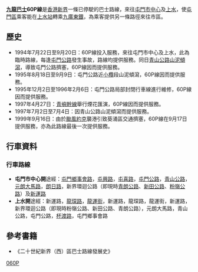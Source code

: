 {{nofootnotes|time=2009-05-13T13:30:16+00:00}}
{{公共汽車路線資訊
|路線名稱=九龍巴士60P線
|外文名稱=KMB Route 60P
|代表圖像=
|圖像尺寸=
|代表圖像二=
|圖像尺寸二=
|經營者=九龍巴士
|所屬車廠=屯門車廠（U）
|路線用車=[[丹尼士巨龍|丹尼士巨龍]]
|路綫資訊=
|起點站=[[屯門市中心|屯門市中心]]
|途經地點=
|去程途經地點=
|回程途經地點=
|終點站=[[上水|上水]]
|路線性質=
|全程行駛里程=
|單程行駛里程=26.8公里
|全程行車時間=
|單程行車時間=60分鐘
|服務時間=不固定
|起點站服務時間=
|終點站服務時間=
|班次頻率=不固定
|全程收費=$13.4
|分段收費站點=
|去程分段收費站點=
|回程分段收費站點=
|服務時間以外替代路線=[[新界區專線小巴44線|新界區專線小巴44線]]
|主要競爭交通=
|備註=
}}

'''[[九龍巴士|九龍巴士]]60P線'''是[[香港|香港]][[新界|新界]]一條已停駛的巴士路線，來往[[屯門市中心公共運輸交匯處|屯門市中心]]及[[上水巴士總站|上水]]，使[[屯門區|屯門區]]乘客能在[[上水站_(香港)|上水站]]轉乘[[東鐵綫|九廣東鐵]]，為乘客提供另一條路徑來往市區。

==歷史==
*1994年7月22日至9月20日：60P線投入服務，來往屯門市中心及上水，此為臨時路線，每逢[[屯門公路|屯門公路]]發生事故，路線均提供服務。同日[[青山公路|青山公路]][[山泥傾瀉|山泥傾瀉]]，導致屯門公路擠塞，60P線因而提供服務。
*1995年8月18日至9月9日：屯門公路近[[小欖_(香港)|小欖]]段山泥傾瀉，60P線因而提供服務。
*1995年12月2日至1996年2月6日：屯門公路局部封閉行車線進行維修，60P線因而提供服務。
*1997年4月27日：[[青嶼幹線|青嶼幹線]]舉行煙花匯演，60P線因而提供服務。
*1997年7月2日至7月4日：因青山公路山泥傾瀉而提供服務。
*1999年9月16日：由於[[颱風約克|颱風約克]]襲港引致葵涌區交通擠塞，60P線在9月17日提供服務，亦為此路線最後一次提供服務。

==行車資料==
===行車路線===
*'''屯門市中心開'''途經：[[屯門鄉事會路|屯門鄉事會路]]，[[屯興路|屯興路]]，[[屯喜路|屯喜路]]，[[屯門公路|屯門公路]]，[[青山公路|青山公路]]，[[元朗大馬路|元朗大馬路]]，[[朗日路|朗日路]]，新界環迴公路（即現時[[青朗公路|青朗公路]]、[[新田公路|新田公路]]、[[粉嶺公路|粉嶺公路]]）及[[新運路|新運路]]
*'''上水開'''途經：新運路，[[龍琛路|龍琛路]]，[[龍運街|龍運街]]，新運路，龍琛路，龍運街，新運路，新界環迴公路（即現時粉嶺公路、新田公路、青朗公路），元朗大馬路，青山公路，屯門公路，[[杯渡路|杯渡路]]，屯門鄉事會路

==參考書籍==
*《二十世紀新界（西）區巴士路線發展史》

[[Category:已取消九龍巴士路線|060P]]
